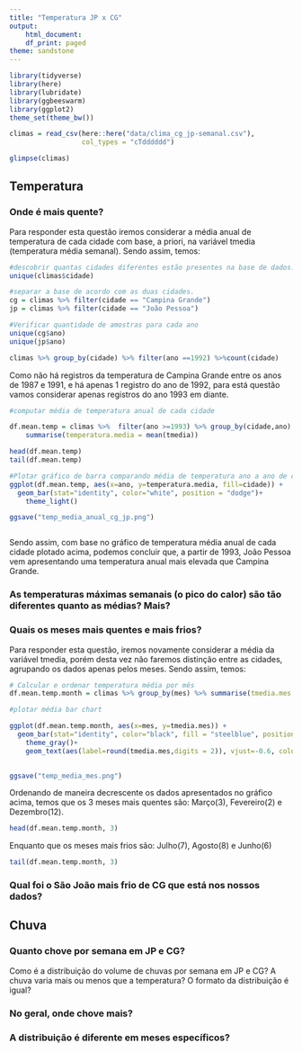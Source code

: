 ```yaml
---
title: "Temperatura JP x CG"
output:
    html_document:
    df_print: paged
theme: sandstone
---
```


```r
library(tidyverse)
library(here)
library(lubridate)
library(ggbeeswarm)
library(ggplot2)
theme_set(theme_bw())
```

```r
climas = read_csv(here::here("data/clima_cg_jp-semanal.csv"), 
                  col_types = "cTdddddd")

glimpse(climas)
```

## Temperatura

### Onde é mais quente?

Para responder esta questão iremos considerar a média anual de temperatura de cada cidade com base, a priori, na variável tmedia (temperatura média semanal). Sendo assim, temos: 

```r
#descobrir quantas cidades diferentes estão presentes na base de dados. 
unique(climas$cidade)

#separar a base de acordo com as duas cidades.
cg = climas %>% filter(cidade == "Campina Grande")
jp = climas %>% filter(cidade == "João Pessoa")

```

```r
#Verificar quantidade de amostras para cada ano
unique(cg$ano)
unique(jp$ano)

climas %>% group_by(cidade) %>% filter(ano ==1992) %>%count(cidade)

```

Como não há registros da temperatura de Campina Grande entre os anos de 1987 e 1991, e há apenas 1 registro do ano de 1992, para está questão vamos considerar apenas registros do ano 1993 em diante.

```r
#computar média de temperatura anual de cada cidade

df.mean.temp = climas %>%  filter(ano >=1993) %>% group_by(cidade,ano) %>% 
    summarise(temperatura.media = mean(tmedia))

head(df.mean.temp)
tail(df.mean.temp)

#Plotar gráfico de barra comparando média de temperatura ano a ano de cada cidade
ggplot(df.mean.temp, aes(x=ano, y=temperatura.media, fill=cidade)) +
  geom_bar(stat="identity", color="white", position = "dodge")+
    theme_light()

ggsave("temp_media_anual_cg_jp.png")



```

Sendo assim, com base no gráfico de temperatura média anual de cada cidade plotado acima, podemos concluir que, a partir de 1993, João Pessoa vem apresentando uma temperatura anual mais elevada que Campina Grande. 

### As temperaturas máximas semanais (o pico do calor) são tão diferentes quanto as médias? Mais?  


### Quais os meses mais quentes e mais frios? 
Para responder esta questão, iremos novamente considerar a média da variável tmedia, porém desta vez não faremos distinção entre as cidades, agrupando os dados apenas pelos meses. Sendo assim, temos:

```r

# Calcular e ordenar temperatura média por mês
df.mean.temp.month = climas %>% group_by(mes) %>% summarise(tmedia.mes = mean(tmedia)) %>% arrange(desc(tmedia.mes))

#plotar média bar chart

ggplot(df.mean.temp.month, aes(x=mes, y=tmedia.mes)) +
  geom_bar(stat="identity", color="black", fill = "steelblue", position = "dodge", width = 0.5)+
    theme_gray()+
    geom_text(aes(label=round(tmedia.mes,digits = 2)), vjust=-0.6, color="black", size=3)+
    

ggsave("temp_media_mes.png")

```

Ordenando de maneira decrescente os dados apresentados no gráfico acima, temos que os 3 meses mais quentes são: Março(3), Fevereiro(2) e Dezembro(12).  

```r
head(df.mean.temp.month, 3)

```

Enquanto que os meses mais frios são: Julho(7), Agosto(8) e Junho(6)

```r
tail(df.mean.temp.month, 3)
```

### Qual foi o São João  mais frio de CG que está nos nossos dados?



## Chuva

### Quanto chove por semana em JP e CG?

Como é a distribuição do volume de chuvas por semana em JP e CG? A chuva varia mais ou menos que a temperatura? O formato da distribuição é igual? 

### No geral, onde chove mais?

### A distribuição é diferente em meses específicos? 

